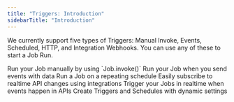 ```yaml
---
title: "Triggers: Introduction"
sidebarTitle: "Introduction"
---
```


<Snippet file="v2-deprecation-warning.mdx" />

We currently support five types of Triggers: Manual Invoke, Events, Scheduled, HTTP, and Integration Webhooks. You can use any of these to start a Job Run.

<CardGroup>
  <Card title="Invoke" icon="bolt" href="/documentation/concepts/triggers/invoke">
    Run your Job manually by using `Job.invoke()`
  </Card>
  <Card title="Event" icon="brackets-curly" href="/documentation/concepts/triggers/events">
    Run your Job when you send events with data
  </Card>
  <Card title="Scheduled" icon="calendar" href="/documentation/concepts/triggers/scheduled">
    Run a Job on a repeating schedule
  </Card>
  <Card
    title="Integration webhooks"
    icon="puzzle-piece-simple"
    href="/documentation/concepts/triggers/webhooks"
  >
    Easily subscribe to realtime API changes using integrations
  </Card>
  <Card title="HTTP" icon="webhook" href="/documentation/concepts/triggers/http">
    Trigger your Jobs in realtime when events happen in APIs
  </Card>
  <Card
    title="DynamicTrigger & DynamicSchedule"
    icon="code"
    href="/documentation/concepts/triggers/dynamic"
  >
    Create Triggers and Schedules with dynamic settings
  </Card>
</CardGroup>
